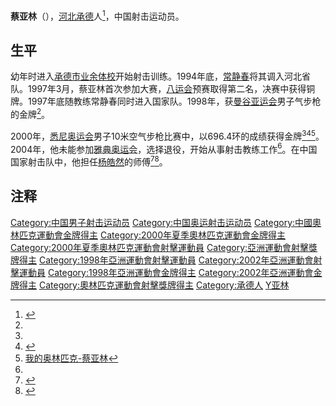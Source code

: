 {{MedalTableTop}}
{{MedalSport | 男子[[射击|射击]]}}
{{MedalCountry | {{CHN}}}}
{{MedalCompetition|[[奧林匹克運動會|奧林匹克運動會]]}}
{{MedalGold|[[2000年夏季奥林匹克运动会|2000年悉尼]]|[[10米空气步枪|10米空气步枪]]}}
{{MedalBottom}}
'''蔡亚林'''（{{bd|1977年|9月3日|catIdx=C,蔡}}），[[河北省|河北]][[承德市|承德]]人<ref name="a1">{{cite web|url=http://sports.sohu.com/20070527/n250244827.shtml|title=近奥运冠军蔡亚林 昔日曾是千里马今为好伯乐|publisher=搜狐网|date=2007年5月27日|accessdate=2010-08-17|language=Zh-hans|archive-date=2014-03-14|archive-url=https://web.archive.org/web/20140314210115/http://sports.sohu.com/20070527/n250244827.shtml|dead-url=no}}</ref>，中国射击运动员。

==生平==
幼年时进入[[承德市业余体校|承德市业余体校]]开始射击训练。1994年底，[[常静春|常静春]]将其调入河北省队。1997年3月，蔡亚林首次参加大赛，[[八运会|八运会]]预赛取得第二名，决赛中获得铜牌。1997年底随教练常静春同时进入国家队。1998年，获[[1998年亚洲运动会|曼谷亚运会]]男子气步枪的金牌<ref name="a1"/>。

2000年，[[2000年夏季奥林匹克运动会射击比赛|悉尼奥运会]]男子10米空气步枪比赛中，以696.4环的成绩获得金牌<ref name="a1"/><ref>{{cite web|url=http://2004.sina.com.cn/sh/p/2004-08-08/53719.html|title=资料图片-昔日奥运冠军蔡亚林 向观众致意展示金牌|publisher=新浪网|date=2004年8月8日|accessdate=2010-08-17|language=Zh-hans|archive-date=2016-03-04|archive-url=https://web.archive.org/web/20160304185803/http://2004.sina.com.cn/sh/p/2004-08-08/53719.html|dead-url=no}}</ref><ref>[http://space.tv.cctv.com/act/video.jsp?videoId=VIDE1190125564000296 我的奥林匹克-蔡亚林]{{dead link|date=2018年4月 |bot=InternetArchiveBot |fix-attempted=yes }}</ref>。2004年，他未能参加[[2004年夏季奥林匹克运动会|雅典奥运会]]，选择退役，开始从事射击教练工作<ref name="a1"/>。在中国国家射击队中，他担任[[杨皓然|杨皓然]]的师傅<ref>{{cite news |title=【奥运新干线】杨皓然师傅蔡亚林：从里约失利到东京夺冠他已“脱胎换骨”-中新网视频 |url=https://www.chinanews.com/shipin/cns-d/2021/07-27/news896110.shtml |accessdate=2021-07-28 |work=中国新闻网 |agency=[[中国新闻网|中国新闻网]] |archive-date=2021-07-28 |archive-url=https://web.archive.org/web/20210728131914/https://www.chinanews.com/shipin/cns-d/2021/07-27/news896110.shtml |dead-url=no }}</ref><ref>{{cite news |title=聚焦本届奥运最倒霉的冠军 罗德：坚持就是胜利 |url=https://sports.huanqiu.com/article/9CaKrnJwrtN |accessdate=2021-08-11 |work=环球网 |agency=环球网 |archive-date=2021-08-11 |archive-url=https://web.archive.org/web/20210811123846/https://sports.huanqiu.com/article/9CaKrnJwrtN |dead-url=no }}</ref>。

== 注释 ==
{{reflist}}
{{奥林匹克运动会射击比赛男子10米气步枪冠军}}
{{DEFAULTSORT:Cai,蔡}}
[[Category:中国男子射击运动员|Category:中国男子射击运动员]]
[[Category:中国奥运射击运动员|Category:中国奥运射击运动员]]
[[Category:中國奧林匹克運動會金牌得主|Category:中國奧林匹克運動會金牌得主]]
[[Category:2000年夏季奧林匹克運動會金牌得主|Category:2000年夏季奧林匹克運動會金牌得主]]
[[Category:2000年夏季奧林匹克運動會射擊運動員|Category:2000年夏季奧林匹克運動會射擊運動員]]
[[Category:亞洲運動會射擊獎牌得主|Category:亞洲運動會射擊獎牌得主]]
[[Category:1998年亞洲運動會射擊運動員|Category:1998年亞洲運動會射擊運動員]]
[[Category:2002年亞洲運動會射擊運動員|Category:2002年亞洲運動會射擊運動員]]
[[Category:1998年亞洲運動會金牌得主|Category:1998年亞洲運動會金牌得主]]
[[Category:2002年亞洲運動會金牌得主|Category:2002年亞洲運動會金牌得主]]
[[Category:奧林匹克運動會射擊獎牌得主|Category:奧林匹克運動會射擊獎牌得主]]
[[Category:承德人|Category:承德人]]
[[Category:蔡姓|Y亚林]]